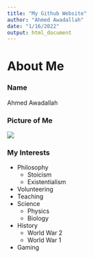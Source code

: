 ```yaml
---
title: "My Github Website"
author: "Ahmed Awadallah"
date: "1/16/2022"
output: html_document
---
```


# About Me

### Name

Ahmed Awadallah

### Picture of Me
![](profpic.png)

### My Interests

* Philosophy
  + Stoicism
  + Existentialism
* Volunteering
* Teaching
* Science
  + Physics
  + Biology
* History
  + World War 2
  + World War 1
* Gaming

